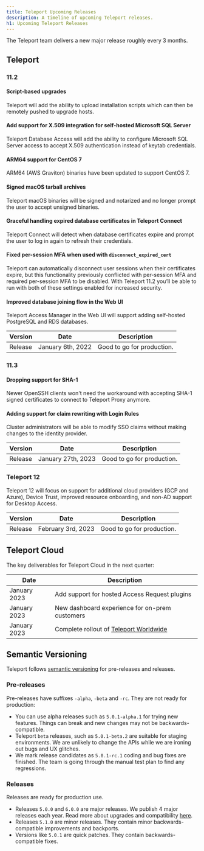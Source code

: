 ```yaml
---
title: Teleport Upcoming Releases
description: A timeline of upcoming Teleport releases.
h1: Upcoming Teleport Releases
---
```


The Teleport team delivers a new major release roughly every 3 months.

## Teleport

### 11.2

#### Script-based upgrades

Teleport will add the ability to upload installation scripts which can then be
remotely pushed to upgrade hosts.

#### Add support for X.509 integration for self-hosted Microsoft SQL Server

Teleport Database Access will add the ability to configure Microsoft SQL Server
access to accept X.509 authentication instead of keytab credentials.

#### ARM64 support for CentOS 7

ARM64 (AWS Graviton) binaries have been updated to support CentOS 7.

#### Signed macOS tarball archives

Teleport macOS binaries will be signed and notarized and no longer prompt the
user to accept unsigned binaries.

#### Graceful handling expired database certificates in Teleport Connect

Teleport Connect will detect when database certificates expire and prompt the
user to log in again to refresh their credentials.

#### Fixed per-session MFA when used with `disconnect_expired_cert`

Teleport can automatically disconnect user sessions when their certificates
expire, but this functionality previously conflicted with per-session MFA and
required per-session MFA to be disabled. With Teleport 11.2 you’ll be able to
run with both of these settings enabled for increased security.

#### Improved database joining flow in the Web UI

Teleport Access Manager in the Web UI will support adding self-hosted
PostgreSQL and RDS databases.

| Version          | Date               | Description                |
|------------------|--------------------|----------------------------|
| Release          | January 6th, 2022  | Good to go for production. |

### 11.3

#### Dropping support for SHA-1

Newer OpenSSH clients won't need the workaround with accepting SHA-1 signed certificates
to connect to Teleport Proxy anymore.

#### Adding support for claim rewriting with Login Rules

Cluster administrators will be able to modify SSO claims without making changes to the
identity provider.

| Version          | Date                | Description                |
|------------------|---------------------|----------------------------|
| Release          | January 27th, 2023  | Good to go for production. |

### Teleport 12

Teleport 12 will focus on support for additional cloud providers (GCP and Azure),
Device Trust, improved resource onboarding, and non-AD support for Desktop Access.

| Version          | Date          | Description                      |
|------------------|---------------|----------------------------------|
| Release          | February 3rd, 2023  | Good to go for production. |

## Teleport Cloud

The key deliverables for Teleport Cloud in the next quarter:

| Date         | Description                                                                                 |
|--------------|---------------------------------------------------------------------------------------------|
| January 2023 | Add support for hosted Access Request plugins                                               | 
| January 2023 | New dashboard experience for on-prem customers                                              |
| January 2023 | Complete rollout of [Teleport Worldwide](https://goteleport.com/blog/access-proxy-latency/) |

## Semantic Versioning

Teleport follows [semantic versioning](https://semver.org/) for pre-releases
and releases.

### Pre-releases

Pre-releases have suffixes `-alpha`, `-beta` and `-rc`. They are not ready for
production:

- You can use alpha releases such as `5.0.1-alpha.1` for trying new features.
  Things can break and new changes may not be backwards-compatible.
- Teleport `beta` releases, such as `5.0.1-beta.2` are suitable for staging
  environments.  We are unlikely to change the APIs while we are ironing out
  bugs and UX glitches.
- We mark release candidates as `5.0.1-rc.1` coding and bug fixes are finished.
  The team is going through the manual test plan to find any regressions.

### Releases

Releases are ready for production use.

- Releases `5.0.0` and `6.0.0` are major releases. We publish 4 major releases each year.
  Read more about upgrades and compatibility [here](../management/operations/upgrading.mdx).
- Releases `5.1.0` are minor releases. They contain minor backwards-compatible improvements and backports.
- Versions like `5.0.1` are quick patches. They contain backwards-compatible fixes.
